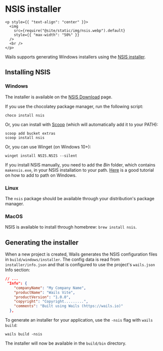 # NSIS installer

```mdx-code-block
<p style={{ "text-align": "center" }}>
  <img
    src={require("@site/static/img/nsis.webp").default}
    style={{ "max-width": "50%" }}
  />
  <br />
</p>
```

Wails supports generating Windows installers using the [NSIS installer](https://nsis.sourceforge.io/).

## Installing NSIS

### Windows

The installer is available on the [NSIS Download](https://nsis.sourceforge.io/Download) page.

If you use the chocolatey package manager, run the following script:

```
choco install nsis
```

Or, you can install with [Scoop](https://scoop.sh/) (which will automatically add it to your PATH):

```
scoop add bucket extras
scoop install nsis
```

Or, you can use Winget (on Windows 10+):

```
winget install NSIS.NSIS --silent
```

If you install NSIS manually, you need to add the _Bin_ folder, which contains `makensis.exe`, in your NSIS installation to your path.
[Here](https://www.architectryan.com/2018/03/17/add-to-the-path-on-windows-10/) is a good tutorial on how to add to path on Windows.

### Linux

The `nsis` package should be available through your distribution's package manager.

### MacOS

NSIS is available to install through homebrew: `brew install nsis`.

## Generating the installer

When a new project is created, Wails generates the NSIS configuration files in `build/windows/installer`. The config
data is read from `installer/info.json` and that is configured to use the project's `wails.json` Info section:

```json
// ...
 "Info": {
    "companyName": "My Company Name",
    "productName": "Wails Vite",
    "productVersion": "1.0.0",
    "copyright": "Copyright.........",
    "comments": "Built using Wails (https://wails.io)"
  },
```

To generate an installer for your application, use the `-nsis` flag with `wails build`:

```
wails build -nsis
```

The installer will now be available in the `build/bin` directory.
